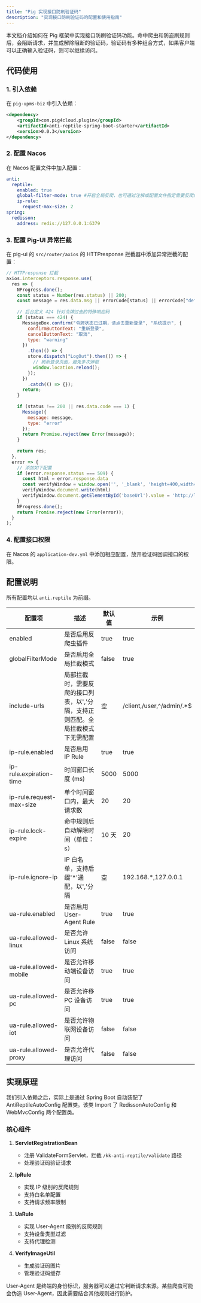 ```yaml
---
title: "Pig 实现接口防刷验证码"
description: "实现接口防刷验证码的配置和使用指南"
---
```


<Note>
本文档介绍如何在 Pig 框架中实现接口防刷验证码功能。命中爬虫和防盗刷规则后，会阻断请求，并生成解除阻断的验证码，验证码有多种组合方式，如果客户端可以正确输入验证码，则可以继续访问。
</Note>

## 代码使用

### 1. 引入依赖
在 `pig-upms-biz` 中引入依赖：

```xml
<dependency>
    <groupId>com.pig4cloud.plugin</groupId>
    <artifactId>anti-reptile-spring-boot-starter</artifactId>
    <version>0.0.3</version>
</dependency>
```

### 2. 配置 Nacos
在 Nacos 配置文件中加入配置：

```yaml
anti:
  reptile:
    enabled: true
    global-filter-mode: true #开启全局反爬，也可通过注解或配置文件指定需要反爬的接口
    ip-rule:
      request-max-size: 2
spring:
  redisson:
    address: redis://127.0.0.1:6379
```

### 3. 配置 Pig-UI 异常拦截
在 pig-ui 的 `src/router/axios` 的 HTTPresponse 拦截器中添加异常拦截的配置：

```javascript
// HTTPresponse 拦截
axios.interceptors.response.use(
  res => {
    NProgress.done();
    const status = Number(res.status) || 200;
    const message = res.data.msg || errorCode[status] || errorCode["default"];
    
    // 后台定义 424 针对令牌过去的特殊响应码
    if (status === 424) {
      MessageBox.confirm("令牌状态已过期，请点击重新登录", "系统提示", {
        confirmButtonText: "重新登录",
        cancelButtonText: "取消",
        type: "warning"
      })
        .then(() => {
        store.dispatch("LogOut").then(() => {
          // 刷新登录页面，避免多次弹框
          window.location.reload();
        });
      })
        .catch(() => {});
      return;
    }
    
    if (status !== 200 || res.data.code === 1) {
      Message({
        message: message,
        type: "error"
      });
      return Promise.reject(new Error(message));
    }
    
    return res;
  },
  error => {
    // 添加如下配置
    if (error.response.status === 509) {
      const html = error.response.data
      const verifyWindow = window.open('', '_blank', 'height=400,width=560')
      verifyWindow.document.write(html)
      verifyWindow.document.getElementById('baseUrl').value = 'http://localhost:8080/admin'
    }
    NProgress.done();
    return Promise.reject(new Error(error));
  }
);
```

### 4. 配置接口权限
在 Nacos 的 `application-dev.yml` 中添加相应配置，放开验证码回调接口的权限。

## 配置说明
所有配置均以 `anti.reptile` 为前缀。

| 配置项 | 描述 | 默认值 | 示例 |
| --- | --- | --- | --- |
| enabled | 是否启用反爬虫插件 | true | true |
| globalFilterMode | 是否启用全局拦截模式 | false | true |
| include-urls | 局部拦截时，需要反爬的接口列表，以','分隔，支持正则匹配。全局拦截模式下无需配置 | 空 | /client,/user,^/admin/.*$ |
| ip-rule.enabled | 是否启用 IP Rule | true | true |
| ip-rule.expiration-time | 时间窗口长度 (ms) | 5000 | 5000 |
| ip-rule.request-max-size | 单个时间窗口内，最大请求数 | 20 | 20 |
| ip-rule.lock-expire | 命中规则后自动解除时间（单位：s） | 10 天 | 20 |
| ip-rule.ignore-ip | IP 白名单，支持后缀'*'通配，以','分隔 | 空 | 192.168.*,127.0.0.1 |
| ua-rule.enabled | 是否启用 User-Agent Rule | true | true |
| ua-rule.allowed-linux | 是否允许 Linux 系统访问 | false | false |
| ua-rule.allowed-mobile | 是否允许移动端设备访问 | true | true |
| ua-rule.allowed-pc | 是否允许移 PC 设备访问 | true | true |
| ua-rule.allowed-iot | 是否允许物联网设备访问 | false | false |
| ua-rule.allowed-proxy | 是否允许代理访问 | false | false |

## 实现原理

<Note>
我们引入依赖之后，实际上是通过 Spring Boot 自动装配了 AntiReptileAutoConfig 配置类。该类 Import 了 RedissonAutoConfig 和 WebMvcConfig 两个配置类。
</Note>

### 核心组件

1. **ServletRegistrationBean**
   - 注册 ValidateFormServlet，拦截 `/kk-anti-reptile/validate` 路径
   - 处理验证码验证请求

2. **IpRule**
   - 实现 IP 级别的反爬规则
   - 支持白名单配置
   - 支持请求频率限制

3. **UaRule**
   - 实现 User-Agent 级别的反爬规则
   - 支持设备类型过滤
   - 支持代理检测

4. **VerifyImageUtil**
   - 生成验证码图片
   - 管理验证码缓存

<Warning>
User-Agent 是终端的身份标识，服务器可以通过它判断请求来源。某些爬虫可能会伪造 User-Agent，因此需要结合其他规则进行防护。
</Warning>
